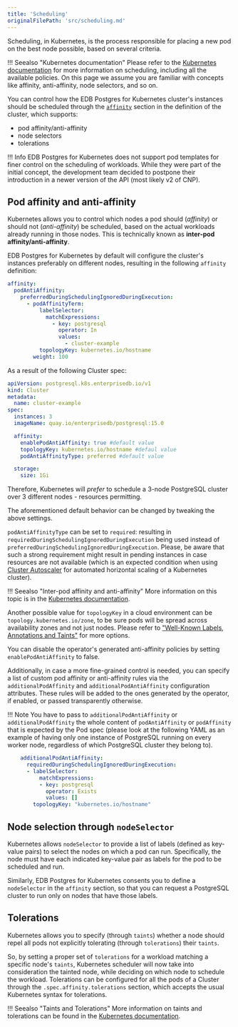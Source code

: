 ```yaml
---
title: 'Scheduling'
originalFilePath: 'src/scheduling.md'
---
```


Scheduling, in Kubernetes, is the process responsible for placing a new pod on
the best node possible, based on several criteria.

!!! Seealso "Kubernetes documentation"
    Please refer to the
    [Kubernetes documentation](https://kubernetes.io/docs/concepts/scheduling-eviction/)
    for more information on scheduling, including all the available policies. On
    this page we assume you are familiar with concepts like affinity,
    anti-affinity, node selectors, and so on.

You can control how the EDB Postgres for Kubernetes cluster's instances should be
scheduled through the [`affinity`](api_reference.md#AffinityConfiguration)
section in the definition of the cluster, which supports:

-   pod affinity/anti-affinity
-   node selectors
-   tolerations

!!! Info
    EDB Postgres for Kubernetes does not support pod templates for finer control
    on the scheduling of workloads. While they were part of the initial concept,
    the development team decided to postpone their introduction in a newer
    version of the API (most likely v2 of CNP).

## Pod affinity and anti-affinity

Kubernetes allows you to control which nodes a pod should (*affinity*) or
should not (*anti-affinity*) be scheduled, based on the actual workloads already
running in those nodes.
This is technically known as **inter-pod affinity/anti-affinity**.

EDB Postgres for Kubernetes by default will configure the cluster's instances
preferably on different nodes, resulting in the following `affinity` definition:

```yaml
affinity:
  podAntiAffinity:
    preferredDuringSchedulingIgnoredDuringExecution:
      - podAffinityTerm:
          labelSelector:
            matchExpressions:
              - key: postgresql
                operator: In
                values:
                  - cluster-example
          topologyKey: kubernetes.io/hostname
        weight: 100
```

As a result of the following Cluster spec:

```yaml
apiVersion: postgresql.k8s.enterprisedb.io/v1
kind: Cluster
metadata:
  name: cluster-example
spec:
  instances: 3
  imageName: quay.io/enterprisedb/postgresql:15.0

  affinity:
    enablePodAntiAffinity: true #default value
    topologyKey: kubernetes.io/hostname #defaul value
    podAntiAffinityType: preferred #default value

  storage:
    size: 1Gi
```

Therefore, Kubernetes will *prefer* to schedule a 3-node PostgreSQL cluster over 3
different nodes - resources permitting.

The aforementioned default behavior can be changed by tweaking the above settings.

`podAntiAffinityType` can be set to `required`: resulting in
`requiredDuringSchedulingIgnoredDuringExecution` being used instead of
`preferredDuringSchedulingIgnoredDuringExecution`. Please, be aware that such a
strong requirement might result in pending instances in case resources are not
available (which is an expected condition when using
[Cluster Autoscaler](https://github.com/kubernetes/autoscaler/tree/master/cluster-autoscaler) <!-- wokeignore:rule=master -->
for automated horizontal scaling of a Kubernetes cluster).

!!! Seealso "Inter-pod affinity and anti-affinity"
    More information on this topic is in the
    [Kubernetes documentation](https://kubernetes.io/docs/concepts/scheduling-eviction/assign-pod-node/#inter-pod-affinity-and-anti-affinity).

Another possible value for `topologyKey` in a cloud environment can be
`topology.kubernetes.io/zone`, to be sure pods will be spread across
availability zones and not just nodes.  Please refer to
["Well-Known Labels, Annotations and Taints"](https://kubernetes.io/docs/reference/labels-annotations-taints/)
for more options.

You can disable the operator's generated anti-affinity policies by setting
`enablePodAntiAffinity` to false.

Additionally, in case a more fine-grained control is needed, you can specify a
list of custom pod affinity or anti-affinity rules via the
`additionalPodAffinity` and `additionalPodAntiAffinity` configuration
attributes. These rules will be added to the ones generated by the operator,
if enabled, or passed transparently otherwise.

!!! Note
    You have to pass to `additionalPodAntiAffinity` or `additionalPodAffinity`
    the whole content of `podAntiAffinity` or `podAffinity` that is expected by the
    Pod spec (please look at the following YAML as an example of having only one
    instance of PostgreSQL running on every worker node, regardless of which
    PostgreSQL cluster they belong to).

```yaml
    additionalPodAntiAffinity:
      requiredDuringSchedulingIgnoredDuringExecution:
      - labelSelector:
          matchExpressions:
          - key: postgresql
            operator: Exists
            values: []
        topologyKey: "kubernetes.io/hostname"
```

## Node selection through `nodeSelector`

Kubernetes allows `nodeSelector` to provide a list of labels (defined as
key-value pairs) to select the nodes on which a pod can run. Specifically,
the node must have each indicated key-value pair as labels for the
pod to be scheduled and run.

Similarly, EDB Postgres for Kubernetes consents you to define a `nodeSelector` in the
`affinity` section, so that you can request a PostgreSQL cluster to run only
on nodes that have those labels.

## Tolerations

Kubernetes allows you to specify (through `taints`) whether a node should repel
all pods not explicitly tolerating (through `tolerations`) their `taints`.

So, by setting a proper set of `tolerations` for a workload matching a specific
node's `taints`, Kubernetes scheduler will now take into consideration the
tainted node, while deciding on which node to schedule the workload.
Tolerations can be configured for all the pods of a Cluster through the
`.spec.affinity.tolerations` section, which accepts the usual Kubernetes syntax
for tolerations.

!!! Seealso "Taints and Tolerations"
    More information on taints and tolerations can be found in the
    [Kubernetes documentation](https://kubernetes.io/docs/concepts/scheduling-eviction/taint-and-toleration/).